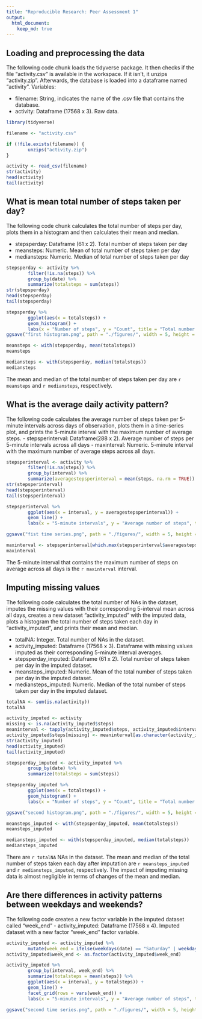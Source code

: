 ```yaml
---
title: "Reproducible Research: Peer Assessment 1"
output: 
  html_document:
    keep_md: true
---
```


## Loading and preprocessing the data

The following code chunk loads the tidyverse package. It then checks if the file "activity.csv" is available in the workspace. If it isn't, it unzips "activity.zip". Afterwards, the database is loaded into a dataframe named "activity". Variables:

- filename: String, indicates the name of the .csv file that contains the database.
- activity: Dataframe (17568 x 3). Raw data.

```r
library(tidyverse)

filename <- "activity.csv"

if (!file.exists(filename)) {
        unzips("activity.zip")
}

activity <- read_csv(filename)
str(activity)
head(activity)
tail(activity)
```

## What is mean total number of steps taken per day?

The following code chunk calculates the total number of steps per day, plots them in a histogram and then calculates their mean and median.

- stepsperday: Dataframe (61 x 2). Total number of steps taken per day
- meansteps: Numeric. Mean of total number of steps taken per day
- mediansteps: Numeric. Median of total number of steps taken per day

```r
stepsperday <- activity %>% 
        filter(!is.na(steps)) %>%
        group_by(date) %>% 
        summarize(totalsteps = sum(steps))
str(stepsperday)
head(stepsperday)
tail(stepsperday)

stepsperday %>% 
        ggplot(aes(x = totalsteps)) + 
        geom_histogram() + 
        labs(x = "Number of steps", y = "Count", title = "Total number of steps taken each day")
ggsave("first histogram.png", path = "./figures/", width = 5, height = 5)

meansteps <- with(stepsperday, mean(totalsteps))
meansteps

mediansteps <- with(stepsperday, median(totalsteps))
mediansteps
```

The mean and median of the total number of steps taken per day are `r meansteps` and `r mediansteps`, respectively.

## What is the average daily activity pattern?

The following code calculates the average number of steps taken per 5-minute intervals across days of observation, plots them in a time-series plot, and prints the 5-minute interval with the maximum number of average steps.
- stepsperinterval: Dataframe(288 x 2). Average number of steps per 5-minute intervals across all days
- maxinterval: Numeric. 5-minute interval with the maximum number of average steps across all days.

```r
stepsperinterval <- activity %>% 
        filter(!is.na(steps)) %>%
        group_by(interval) %>% 
        summarize(averagestepsperinterval = mean(steps, na.rm = TRUE))
str(stepsperinterval)
head(stepsperinterval)
tail(stepsperinterval)

stepsperinterval %>%
        ggplot(aes(x = interval, y = averagestepsperinterval)) +
        geom_line() +
        labs(x = "5-minute intervals", y = "Average number of steps", title = "Average number of steps taken per 5-minute intervals across all days")

ggsave("fist time series.png", path = "./figures/", width = 5, height = 5)

maxinterval <- stepsperinterval[which.max(stepsperinterval$averagestepsperinterval), ][, 1]
maxinterval
```

The 5-minute interval that contains the maximum number of steps on average across all days is the `r maxinterval` interval.

## Imputing missing values

The following code calculates the total number of NAs in the dataset, imputes the missing values with their corresponding 5-interval mean across all days, creates a new dataset "activity_imputed" with the imputed data, plots a histogram the total number of steps taken each day in "activity_imputed", and prints their mean and median.

- totalNA: Integer. Total number of NAs in the dataset.
- activity_imputed: Dataframe (17568 x 3). Dataframe with missing values imputed as their corresponding 5-minute interval averages.
- stepsperday_imputed: Dataframe (61 x 2). Total number of steps taken per day in the imputed dataset.
- meansteps_imputed: Numeric. Mean of the total number of steps taken per day in the imputed dataset.
- mediansteps_imputed: Numeric. Median of the total number of steps taken per day in the imputed dataset.

```r
totalNA <- sum(is.na(activity))
totalNA

activity_imputed <- activity
missing <- is.na(activity_imputed$steps)
meaninterval <- tapply(activity_imputed$steps, activity_imputed$interval, mean, na.rm = TRUE, simplify = TRUE)
activity_imputed$steps[missing] <- meaninterval[as.character(activity_imputed$interval[missing])]
str(activity_imputed)
head(activity_imputed)
tail(activity_imputed)

stepsperday_imputed <- activity_imputed %>%
        group_by(date) %>%
        summarize(totalsteps = sum(steps))

stepsperday_imputed %>%
        ggplot(aes(x = totalsteps)) + 
        geom_histogram() + 
        labs(x = "Number of steps", y = "Count", title = "Total number of steps taken each day, imputed")

ggsave("second histogram.png", path = "./figures/", width = 5, height = 5)

meansteps_imputed <- with(stepsperday_imputed, mean(totalsteps))
meansteps_imputed

mediansteps_imputed <- with(stepsperday_imputed, median(totalsteps))
mediansteps_imputed
```

There are `r totalNA` NAs in the dataset. The mean and median of the total number of steps taken each day after imputation are `r meansteps_imputed` and `r mediansteps_imputed`, respectively. The impact of imputing missing data is almost negligible in terms of changes of the mean and median.

## Are there differences in activity patterns between weekdays and weekends?

The following code creates a new factor variable in the imputed dataset called "week_end"
- activity_imputed: Dataframe (17568 x 4). Imputed dataset with a new factor "week_end" factor variable.

```r
activity_imputed <- activity_imputed %>%
        mutate(week_end = ifelse(weekdays(date) == "Saturday" | weekdays(date) == "Sunday", "weekend", "weekday"))
activity_imputed$week_end <- as.factor(activity_imputed$week_end)

activity_imputed %>%
        group_by(interval, week_end) %>%
        summarize(totalsteps = mean(steps)) %>%
        ggplot(aes(x = interval, y = totalsteps)) +
        geom_line() + 
        facet_grid(rows = vars(week_end)) +
        labs(x = "5-minute intervals", y = "Average number of steps", title = "Average number of steps taken per 5-minute interval and across all weekdays and weekends")

ggsave("second time series.png", path = "./figures/", width = 5, height = 5)
        
```

